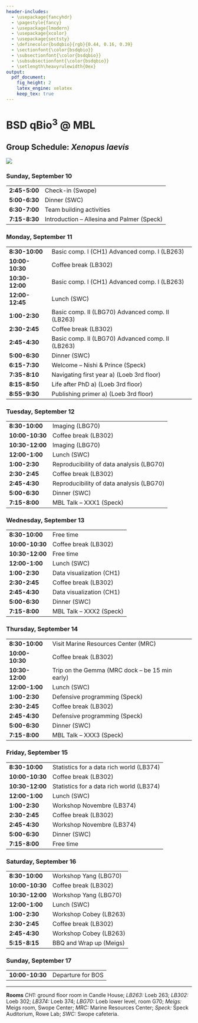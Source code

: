 ```yaml
---
header-includes:
  - \usepackage{fancyhdr}
  - \pagestyle{fancy}
  - \usepackage{lmodern}
  - \usepackage{xcolor}
  - \usepackage{sectsty}
  - \definecolor{bsdqbio}{rgb}{0.44, 0.16, 0.39}
  - \sectionfont{\color{bsdqbio}}
  - \subsectionfont{\color{bsdqbio}}
  - \subsubsectionfont{\color{bsdqbio}}
  - \setlength\heavyrulewidth{0ex}
output:
  pdf_document:
    fig_height: 2
    latex_engine: xelatex
    keep_tex: true
---
```

# BSD qBio$^3$ @ MBL

## Group Schedule: *Xenopus laevis*
 ![](https://github.com/StefanoAllesina/BSD-QBio3/raw/master/logo_group/Xenopus_laevis.png)

### Sunday, September 10 

------------------    --------------------------------------------------
**2:45-5:00**         Check-in (Swope)                                  
**5:00-6:30**         Dinner (SWC)                                      
**6:30-7:00**         Team building activities                          
**7:15-8:30**         Introduction – Allesina and Palmer (Speck)        
------------------    --------------------------------------------------

### Monday, September 11 

------------------    --------------------------------------------------
**8:30-10:00**        Basic comp. I (CH1) Advanced comp. I (LB263)      
**10:00-10:30**       Coffee break (LB302)                              
**10:30-12:00**       Basic comp. I (CH1) Advanced comp. I (LB263)      
**12:00-12:45**       Lunch (SWC)                                       
**1:00-2:30**         Basic comp. II (LBG70) Advanced comp. II (LB263)  
**2:30-2:45**         Coffee break (LB302)                              
**2:45-4:30**         Basic comp. II (LBG70) Advanced comp. II (LB263)  
**5:00-6:30**         Dinner (SWC)                                      
**6:15-7:30**         Welcome – Nishi & Prince (Speck)                  
**7:35-8:10**         Navigating first year a) (Loeb 3rd floor)         
**8:15-8:50**         Life after PhD a) (Loeb 3rd floor)                
**8:55-9:30**         Publishing primer a) (Loeb 3rd floor)             
------------------    --------------------------------------------------

### Tuesday, September 12 

------------------    --------------------------------------------------
**8:30-10:00**        Imaging (LBG70)                                   
**10:00-10:30**       Coffee break (LB302)                              
**10:30-12:00**       Imaging (LBG70)                                   
**12:00-1:00**        Lunch (SWC)                                       
**1:00-2:30**         Reproducibility of data analysis (LBG70)          
**2:30-2:45**         Coffee break (LB302)                              
**2:45-4:30**         Reproducibility of data analysis (LBG70)          
**5:00-6:30**         Dinner (SWC)                                      
**7:15-8:00**         MBL Talk – XXX1 (Speck)                           
------------------    --------------------------------------------------

### Wednesday, September 13 

------------------    --------------------------------------------------
**8:30-10:00**        Free time                                         
**10:00-10:30**       Coffee break (LB302)                              
**10:30-12:00**       Free time                                         
**12:00-1:00**        Lunch (SWC)                                       
**1:00-2:30**         Data visualization (CH1)                          
**2:30-2:45**         Coffee break (LB302)                              
**2:45-4:30**         Data visualization (CH1)                          
**5:00-6:30**         Dinner (SWC)                                      
**7:15-8:00**         MBL Talk – XXX2 (Speck)                           
------------------    --------------------------------------------------

### Thursday, September 14 

------------------    --------------------------------------------------
**8:30-10:00**        Visit Marine Resources Center (MRC)               
**10:00-10:30**       Coffee break (LB302)                              
**10:30-12:00**       Trip on the Gemma (MRC dock – be 15 min early)    
**12:00-1:00**        Lunch (SWC)                                       
**1:00-2:30**         Defensive programming (Speck)                     
**2:30-2:45**         Coffee break (LB302)                              
**2:45-4:30**         Defensive programming (Speck)                     
**5:00-6:30**         Dinner (SWC)                                      
**7:15-8:00**         MBL Talk – XXX3 (Speck)                           
------------------    --------------------------------------------------

### Friday, September 15 

------------------    --------------------------------------------------
**8:30-10:00**        Statistics for a data rich world (LB374)          
**10:00-10:30**       Coffee break (LB302)                              
**10:30-12:00**       Statistics for a data rich world (LB374)          
**12:00-1:00**        Lunch (SWC)                                       
**1:00-2:30**         Workshop Novembre (LB374)                         
**2:30-2:45**         Coffee break (LB302)                              
**2:45-4:30**         Workshop Novembre (LB374)                         
**5:00-6:30**         Dinner (SWC)                                      
**7:15-8:00**         Free time                                         
------------------    --------------------------------------------------

### Saturday, September 16 

------------------    --------------------------------------------------
**8:30-10:00**        Workshop Yang (LBG70)                             
**10:00-10:30**       Coffee break (LB302)                              
**10:30-12:00**       Workshop Yang (LBG70)                             
**12:00-1:00**        Lunch (SWC)                                       
**1:00-2:30**         Workshop Cobey (LB263)                            
**2:30-2:45**         Coffee break (LB302)                              
**2:45-4:30**         Workshop Cobey (LB263)                            
**5:15-8:15**         BBQ and Wrap up (Meigs)                           
------------------    --------------------------------------------------

### Sunday, September 17 

------------------    --------------------------------------------------
**10:00-10:30**       Departure for BOS                                 
------------------    --------------------------------------------------



-------


**Rooms** *CH1:* ground floor room in Candle House; *LB263:* Loeb 263; *LB302:* Loeb 302; *LB374:* Loeb 374; 
*LBG70:* Loeb lower level, room G70; *Meigs:* Meigs room, Swope Center; *MRC:* Marine Resources Center; *Speck:* Speck Auditorium, Rowe Lab; *SWC:* Swope cafeteria.
  
